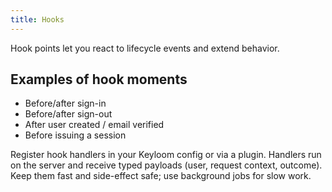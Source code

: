 ```yaml
---
title: Hooks
---
```


Hook points let you react to lifecycle events and extend behavior.

## Examples of hook moments

- Before/after sign-in
- Before/after sign-out
- After user created / email verified
- Before issuing a session

Register hook handlers in your Keyloom config or via a plugin. Handlers run on the server and receive typed payloads (user, request context, outcome). Keep them fast and side-effect safe; use background jobs for slow work.


